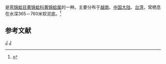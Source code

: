 {{noteTA
|T=zh-cn:吉良小囊蛤; zh-tw:吉良黃錦蛤;
|1=zh-cn:吉良小囊蛤; zh-tw:吉良黃錦蛤;
}}
{{Speciesbox
| taxon = Neilonella kirai
| binomial_authority = Habe, 1953
}}
{{地区用词4|start=学名：''{{lang|la|Neilonella kirai}}''|cn=吉良小囊蛤|tw=吉良黃錦蛤|as=称}}是[[弯锦蛤目|弯锦蛤目]][[黄锦蛤科|黄锦蛤科]][[黄锦蛤属|黄锦蛤属]]的一种。主要分布于[[越南|越南]]、[[中国大陆|中国大陆]]、[[台湾|台湾]]，常栖息在水深365－760米软泥底。<ref>{{cite web|url=http://shell.sinica.edu.tw/chinese/shellbase_detail.php?science_no=2951|title=国际贝库：吉良小囊蛤|publisher=台湾贝类资料库|accessdate=2009-08-11|archive-date=2016-03-04|archive-url=https://web.archive.org/web/20160304102344/http://shell.sinica.edu.tw/chinese/shellbase_detail.php?science_no=2951|dead-url=no}}</ref>

== 参考文献 ==
{{reflist}}
{{Taxonbar|from=Q10917373}}

[[Category:黄锦蛤属|J]]
[[Category:_1953年描述的动物|J]]